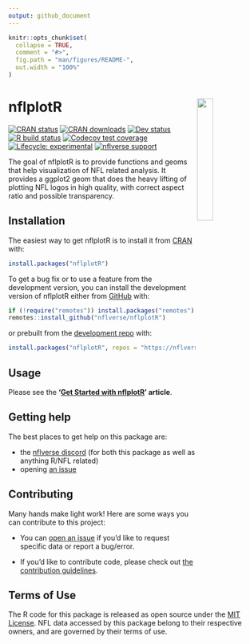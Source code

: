 ```yaml
---
output: github_document
---
```


<!-- README.md is generated from README.Rmd. Please edit that file -->

```r
knitr::opts_chunk$set(
  collapse = TRUE,
  comment = "#>",
  fig.path = "man/figures/README-",
  out.width = "100%"
)
```

# nflplotR <a href='https://nflplotr.nflverse.com'><img src='man/figures/logo.png' align="right" width="25%" min-width="120px" /></a>

<!-- badges: start -->
[![CRAN status](https://img.shields.io/cran/v/nflplotR?style=flat-square&logo=R&label=CRAN)](https://CRAN.R-project.org/package=nflplotR)
[![CRAN downloads](http://cranlogs.r-pkg.org/badges/grand-total/nflplotR)](https://CRAN.R-project.org/package=nflplotR)
[![Dev status](https://img.shields.io/github/r-package/v/nflverse/nflplotR/main?label=dev%20version&style=flat-square&logo=github)](https://nflplotr.nflverse.com)
[![R build status](https://img.shields.io/github/workflow/status/nflverse/nflplotR/R-CMD-check?label=R%20check&style=flat-square&logo=github)](https://github.com/nflverse/nflplotR/actions)
[![Codecov test coverage](https://codecov.io/gh/nflverse/nflplotR/branch/main/graph/badge.svg)](https://app.codecov.io/gh/nflverse/nflplotR?branch=main)
[![Lifecycle: experimental](https://img.shields.io/badge/lifecycle-experimental-orange.svg?style=flat-square)](https://lifecycle.r-lib.org/articles/stages.html)
[![nflverse support](https://img.shields.io/discord/789805604076126219?color=7289da&label=nflverse%20support&logo=discord&logoColor=fff&style=flat-square)](https://discord.com/invite/5Er2FBnnQa)
<!-- badges: end -->

The goal of nflplotR is to provide functions and geoms that help visualization of NFL related analysis. It provides a ggplot2 geom that does the heavy lifting of plotting NFL logos in high quality, with correct aspect ratio and possible transparency.

## Installation

The easiest way to get nflplotR is to install it from [CRAN](https://cran.r-project.org/package=nflplotR) with:

``` r
install.packages("nflplotR")
```

To get a bug fix or to use a feature from the development version, you can install the development version of nflplotR either from [GitHub](https://github.com/nflverse/nflplotR/) with:

``` r
if (!require("remotes")) install.packages("remotes")
remotes::install_github("nflverse/nflplotR")
```

or prebuilt from the [development repo](https://nflverse.r-universe.dev) with:

```r
install.packages("nflplotR", repos = "https://nflverse.r-universe.dev")
```

## Usage

Please see the **'[Get Started with nflplotR](https://nflplotr.nflverse.com/articles/nflplotR.html)' article**.

## Getting help

The best places to get help on this package are:

-   the [nflverse discord](https://discord.com/invite/5Er2FBnnQa) (for both this package as well as anything R/NFL related)
-   opening [an issue](https://github.com/nflverse/nflplotR/issues/new/choose)

## Contributing

Many hands make light work! Here are some ways you can contribute to
this project:

-   You can [open an issue](https://github.com/nflverse/nflplotR/issues/new/choose) if you'd like to request specific data or report a bug/error.

-   If you'd like to contribute code, please check out [the contribution guidelines](https://nflplotr.nflverse.com/CONTRIBUTING.html).

## Terms of Use

The R code for this package is released as open source under the [MIT License](https://nflplotr.nflverse.com/LICENSE.html). NFL data accessed by this package belong to their respective owners, and are governed by their terms of use.
